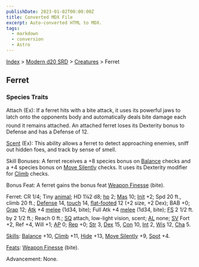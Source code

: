 ```yaml
---
publishDate: 2023-01-02T00:00:00Z
title: Converted MDX File
excerpt: Auto-converted HTML to MDX.
tags:
  - markdown
  - conversion
  - Astro
---
```


[Index](-index) > [Modern d20 SRD](modern-d20-srd-index) > [Creatures](modern-d20-srd-creatures-index) > Ferret

## Ferret

### Species Traits

Attach (Ex): If a ferret hits with a bite attack, it uses its powerful jaws to latch onto the opponents body and automatically deals bite damage each round it remains attached. An attached ferret loses its Dexterity bonus to Defense and has a Defense of 12.

[Scent](modern-d20-srd-special-abilities-scent) (Ex): This ability allows a ferret to detect approaching enemies, sniff out hidden foes, and track by sense of smell.

Skill Bonuses: A ferret receives a +8 species bonus on [Balance](modern-d20-srd-skills-balance) checks and a +4 species bonus on [Move Silently](modern-d20-srd-skills-move-silently) checks. It uses its Dexterity modifier for [Climb](modern-d20-srd-skills-climb) checks.

Bonus Feat: A ferret gains the bonus feat [Weapon Finesse](modern-d20-srd-feats-weapon-finesse) (bite).

Ferret: CR 1/4; Tiny [animal](modern-d20-srd-creature-types-animal); HD 1¼2 d8; [hp](modern-d20-srd-combat-hit-points) 2; [Mas](modern-d20-srd-creatures-creature-overview) 10; [Init](modern-d20-srd-combat-initiative) +2; Spd 20 ft., climb 20 ft.; [Defense](modern-d20-srd-combat-defense) 14, [touch](modern-d20-srd-combat-attack-actions) 14, [flat-footed](modern-d20-srd-combat-surprise) 12 (+2 size, +2 Dex); BAB +0; [Grap](modern-d20-srd-combat-grapple) 12; [Atk](modern-d20-srd-combat-attack-roll) +4 [melee](modern-d20-srd-combat-attack-roll) (1d34, bite); Full Atk +4 [melee](modern-d20-srd-combat-attack-roll) (1d34, bite); [FS](modern-d20-srd-creatures-creature-overview) 2 1/2 ft. by 2 1/2 ft.; Reach 0 ft.; [SQ](modern-d20-srd-creatures-creature-overview) attach, low-light vision, scent; [AL](modern-d20-srd-basics-allegiances) none; [SV](modern-d20-srd-basics-saving-throws) Fort +2, Ref +4, Will +1; [AP](modern-d20-srd-creatures-creature-overview) 0; [Rep](modern-d20-srd-creatures-creature-overview) +0; [Str](modern-d20-srd-basics-ability-scores) 3, [Dex](modern-d20-srd-basics-ability-scores) 15, [Con](modern-d20-srd-basics-ability-scores) 10, [Int](modern-d20-srd-basics-ability-scores) 2, [Wis](modern-d20-srd-basics-ability-scores) 12, [Cha](modern-d20-srd-basics-ability-scores) 5.

[Skills](modern-d20-srd-skills-index): [Balance](modern-d20-srd-skills-balance) +10, [Climb](modern-d20-srd-skills-climb) +11, [Hide](modern-d20-srd-skills-hide) +13, [Move Silently](modern-d20-srd-skills-move-silently) +9, [Spot](modern-d20-srd-skills-spot) +4.

[Feats](modern-d20-srd-feats-index): [Weapon Finesse](modern-d20-srd-feats-weapon-finesse) (bite).

Advancement: None.
